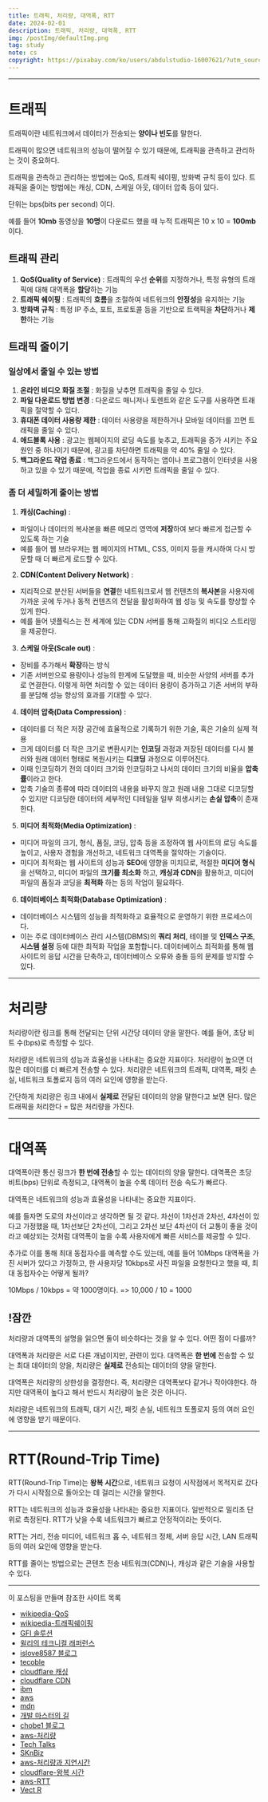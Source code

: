 ```yaml
---
title: 트래픽, 처리량, 대역폭, RTT
date: 2024-02-01
description: 트래픽, 처리량, 대역폭, RTT
img: /postImg/defaultImg.png
tag: study
note: cs
copyright: https://pixabay.com/ko/users/abdulstudio-16007621/?utm_source=link-attribution&utm_medium=referral&utm_campaign=image&utm_content=5048215
---
```


---

# 트래픽

트래픽이란 네트워크에서 데이터가 전송되는 **양이나 빈도**를 말한다.

트래픽이 많으면 네트워크의 성능이 떨어질 수 있기 때문에, 트래픽을 관측하고
관리하는 것이 중요하다.

트래픽을 관측하고 관리하는 방법에는 QoS, 트래픽 쉐이핑, 방화벽 규칙 등이 있다.
트래픽을 줄이는 방법에는 캐싱, CDN, 스케일 아웃, 데이터 압축 등이 있다.

단위는 bps(bits per second) 이다.

예를 들어 **10mb** 동영상을 **10명**이 다운로드 했을 때 누적 트래픽은 10 x 10 = **100mb** 이다.

## 트래픽 관리

1. **QoS(Quality of Service)** : 트래픽의 우선 **순위**를 지정하거나, 특정 유형의 트래픽에 대해
대역폭을 **할당**하는 기능
2. **트래픽 쉐이핑** : 트래픽의 **흐름**을 조절하여 네트워크의 **안정성**을 유지하는 기능
3. **방화벽 규칙** : 특정 IP 주소, 포트, 프로토콜 등을 기반으로 트랙픽을 **차단**하거나 **제한**하는 기능


## 트래픽 줄이기

### 일상에서 줄일 수 있는 방법 


1. **온라인 비디오 화질 조절** : 화질을 낮추면 트래픽을 줄일 수 있다.
2. **파일 다운로드 방법 변경** : 다운로드 매니저나 토렌트와 같은 도구를 사용하면 트래픽을 절약할 수 있다.
3. **휴대폰 데이터 사용량 제한** : 데이터 사용량을 제한하거나 모바일 데이터를 끄면 트래픽을 줄일 수 있다.
4. **애드블록 사용** : 광고는 웹페이지의 로딩 속도를 늦추고, 트래픽을 증가 시키는 주요 원인 중 하나이기 때문에,
광고를 차단하면 트래픽을 약 40% 줄일 수 있다.
5. **백그라운드 작업 종료** : 백그라운드에서 동작하는 앱이나 프로그램이 인터넷을 사용하고 있을 수 있기 때문에,
작업을 종료 시키면 트래픽을 줄일 수 있다.

### 좀 더 세밀하게 줄이는 방법

1. **캐싱(Caching)** :
- 파일이나 데이터의 복사본을 빠른 메모리 영역에 **저장**하여 보다 빠르게 접근할 수 있도록 하는 기술
- 예를 들어 웹 브라우저는 웹 페이지의 HTML, CSS, 이미지 등을 캐시하여 다시 방문할 때 더 빠르게
로드할 수 있다.

2. **CDN(Content Delivery Network)** :
- 지리적으로 분산된 서버들을 **연결**한 네트워크로서 웹 컨텐츠의 **복사본**을 사용자에 가까운 곳에 두거나
동적 컨텐츠의 전달을 활성화하여 웹 성능 및 속도를 향상할 수 있게 한다.
- 예를 들어 넷플릭스는 전 세계에 있는 CDN 서버를 통해 고화질의 비디오 스트리밍을 제공한다.

3. **스케일 아웃(Scale out)** :
- 장비를 추가해서 **확장**하는 방식
- 기존 서버만으로 용량이나 성능의 한계에 도달했을 때, 비슷한 사양의 서버를 추가로
연결한다. 이렇게 하면 처리할 수 있는 데이터 용량이 증가하고 기존 서버의 부하를 분담해
성능 향상의 효과를 기대할 수 있다.

4. **데이터 압축(Data Compression)** :
- 데이터를 더 적은 저장 공간에 효율적으로 기록하기 위한 기술, 혹은 기술의 실제 적용
- 크게 데이터를 더 작은 크기로 변환시키는 **인코딩** 과정과 저장된 데이터를 다시 불러와
원래 데이터 형태로 복원시키는 **디코딩** 과정으로 이루어진다.
- 이때 인코딩하기 전의 데이터 크기와 인코딩하고 나서의 데이터 크기의 비율을
**압축률**이라고 한다.
- 압축 기술의 종류에 따라 데이터의 내용을 바꾸지 않고 원래 내용 그대로 디코딩할 수 있지만
디코딩한 데이터의 세부적인 디테일을 일부 희생시키는 **손실 압축**이 존재한다.

5. **미디어 최적화(Media Optimization)** :
- 미디어 파일의 크기, 형식, 품질, 코딩, 압축 등을 조정하여 웹 사이트의 로딩 속도를
높이고, 사용자 경험을 개선하고, 네트워크 대역폭을 절약하는 기술이다.
- 미디어 최적화는 웹 사이트의 성능과 **SEO**에 영향을 미치므로, 적절한 **미디어 형식**을
선택하고, 미디어 파일의 **크기를 최소화** 하고, **캐싱과 CDN**을 활용하고, 미디어 파일의 품질과 코딩을
**최적화** 하는 등의 작업이 필요하다.

6. **데이터베이스 최적화(Database Optimization)** :
- 데이터베이스 시스템의 성능을 최적화하고 효율적으로 운영하기 위한 프로세스이다.
- 이는 주로 데이터베이스 관리 시스템(DBMS)의 **쿼리 처리**, 테이블 및 **인덱스 구조**, **시스템 설정** 등에
대한 최적화 작업을 포함합니다. 데이터베이스 최적화를 통해 웹 사이트의 응답 시간을 단축하고,
데이터베이스 오류와 충돌 등의 문제를 방지할 수 있다.

---

# 처리량

처리량이란 링크를 통해 전달되는 단위 시간당 데이터 양을 말한다.
예를 들어, 초당 비트 수(bps)로 측정할 수 있다.

처리량은 네트워크의 성능과 효율성을 나타내는 중요한 지표이다.
처리량이 높으면 더 많은 데이터를 더 빠르게 전송할 수 있다. 처리량은 네트워크의 트래픽, 대역폭,
패킷 손실, 네트워크 토폴로지 등의 여러 요인에 영향을 받는다.

간단하게 처리량은 링크 내에서 **실제로** 전달된 데이터의 양을 말한다고 보면 된다.
많은 트래픽을 처리한다 = 많은 처리량을 가진다.

---

# 대역폭

대역폭이란 통신 링크가 **한 번에 전송**할 수 있는 데이터의 양을 말한다.
대역폭은 초당 비트(bps) 단위로 측정되고, 대역폭이 높을 수록 데이터 전송 속도가 빠르다.

대역폭은 네트워크의 성능과 효율성을 나타내는 중요한 지표이다.

예를 들자면 도로의 차선이라고 생각하면 될 것 같다.
차선이 1차선과 2차선, 4차선이 있다고 가정했을 때, 1차선보단 2차선이, 그리고 2차선 보단
4차선이 더 교통이 좋을 것이라고 예상되는 것처럼 대역폭이 높을 수록 사용자에게 빠른 서비스를
제공할 수 있다.

추가로 이를 통해 최대 동접자수를 예측할 수도 있는데,
예를 들어 10Mbps 대역폭을 가진 서버가 있다고 가정하고, 한 사용자당 10kbps로 사진 파일을
요청한다고 했을 때, 최대 동접자수는 어떻게 될까?

10Mbps / 10kbps = 약 1000명이다.
=> 10,000 / 10 = 1000

## !잠깐

처리량과 대역폭의 설명을 읽으면 둘이 비슷하다는 것을 알 수 있다.
어떤 점이 다를까?

대역폭과 처리량은 서로 다른 개념이지만, 관련이 있다.
대역폭은 **한 번에** 전송할 수 있는 최대 데이터의 양을,
처리량은 **실제로** 전송되는 데이터의 양을 말한다.

대역폭은 처리량의 상한성을 결정한다. 즉, 처리량은 대역폭보다 같거나 작아야한다.
하지만 대역폭이 높다고 해서 반드시 처리량이 높은 것은 아니다.

처리량은 네트워크의 트래픽, 대기 시간, 패킷 손실, 네트워크 토폴로지 등의 여러 요인에 영향을
받기 때문이다.

---

# RTT(Round-Trip Time)

RTT(Round-Trip Time)는 **왕복 시간**으로,
네트워크 요청이 시작점에서 목적지로 갔다가 다시 시작점으로 돌아오는 데 걸리는 시간을 말한다.

RTT는 네트워크의 성능과 효율성을 나타내는 중요한 지표이다.
일반적으로 밀리초 단위로 측정된다. RTT가 낮을 수록 네트워크가 빠르고 안정적이라는 뜻이다.

RTT는 거리, 전송 미디어, 네트워크 홉 수, 네트워크 정체, 서버 응답 시간, LAN 트래픽 등의
여러 요인에 영향을 받는다.

RTT를 줄이는 방법으로는 콘텐츠 전송 네트워크(CDN)나, 캐싱과 같은 기술을 사용할 수 있다.

---

이 포스팅을 만들며 참조한 사이트 목록

- [wikipedia-QoS][wikipedia-QoS]
- [wikipedia-트래픽쉐이핑][wikipedia-트래픽쉐이핑]
- [GFI 솔루션][GFI 솔루션]
- [윌리의 테크니컬 래퍼런스][윌리의 테크니컬 래퍼런스]
- [islove8587 블로그][islove8587 블로그]
- [tecoble][tecoble]
- [cloudflare 캐싱][cloudflare 캐싱]
- [cloudflare CDN][cloudflare CDN]
- [ibm][ibm]
- [aws][aws]
- [mdn][mdn]
- [개발 마스터의 길][개발 마스터의 길]
- [chobe1 블로그][chobe1 블로그]
- [aws-처리량][aws-처리량]
- [Tech Talks][Tech Talks]
- [SKnBiz][SKnBiz]
- [aws-처리량과 지연시간][aws-처리량과 지연시간]
- [cloudflare-왕복 시간][cloudflare-왕복 시간]
- [aws-RTT][aws-RTT]
- [Vect R][Vect R]

[wikipedia-QoS]: https://ko.wikipedia.org/wiki/QoS
[wikipedia-트래픽쉐이핑]: https://ko.wikipedia.org/wiki/%ED%8A%B8%EB%9E%98%ED%94%BD_%EC%85%B0%EC%9D%B4%ED%95%91
[GFI 솔루션]: https://m.blog.naver.com/softmate1/222772869435
[윌리의 테크니컬 래퍼런스]: https://blog.naver.com/PostView.naver?blogId=techref&logNo=223169613520
[islove8587 블로그]: https://m.blog.naver.com/islove8587/220548900044
[tecoble]: https://tecoble.techcourse.co.kr/post/2021-10-12-scale-up-scale-out/
[cloudflare 캐싱]: https://www.cloudflare.com/ko-kr/learning/cdn/what-is-caching/
[cloudflare CDN]: https://www.cloudflare.com/learning/cdn/what-is-a-cdn/
[ibm]: https://www.ibm.com/kr-ko/topics/content-delivery-networks
[aws]: https://aws.amazon.com/ko/what-is/cdn/
[mdn]: https://developer.mozilla.org/ko/docs/Web/HTTP/Caching
[개발 마스터의 길]: https://devmasterload.tistory.com/entry/DB-%ED%8A%9C%EB%8B%9D%EC%9D%98-3%EB%8B%A8%EA%B3%84
[chobe1 블로그]: https://chobe1.tistory.com/39
[aws-처리량]: https://aws.amazon.com/ko/compare/the-difference-between-throughput-and-latency/
[Tech Talks]: https://tech-talks.tistory.com/entry/%EC%B2%98%EB%A6%AC%EB%9F%89%EA%B3%BC-%EC%A7%80%EC%97%B0-%EC%8B%9C%EA%B0%84
[SKnBiz]: https://m.blog.naver.com/dreamxpeed/222115245259
[aws-처리량과 지연시간]: https://aws.amazon.com/ko/compare/the-difference-between-throughput-and-latency/
[cloudflare-왕복 시간]: https://www.cloudflare.com/ko-kr/learning/cdn/glossary/round-trip-time-rtt/
[aws-RTT]: https://aws.amazon.com/ko/what-is/rtt-in-networking/
[Vect R]: https://blog.naver.com/PostView.naver?blogId=86591shin&logNo=222704299676